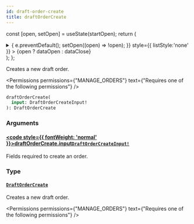 ```yaml
---
id: draft-order-create
title: draftOrderCreate
---
```






const [open, setOpen] = useState(startOpen);
return (
<details {...(open ? { open: true } : {})} className="details" style={{ border:'none', boxShadow:'none', background:'var(--ifm-background-color)' }}>
<summary
onClick={(e) => {
e.preventDefault();
setOpen((open) => !open);
}}
style={{ listStyle:'none' }} >
{open ? dataOpen : dataClose}
</summary>
{open && children}
</details>
);
};

Creates a new draft order.


<Permissions permissions={"MANAGE_ORDERS"} text={"Requires one of the following permissions"} />


```graphql
draftOrderCreate(
  input: DraftOrderCreateInput!
): DraftOrderCreate
```

### Arguments

#### [<code style={{ fontWeight: 'normal' }}>draftOrderCreate.<b>input</b></code>](#)<Bullet />[`DraftOrderCreateInput!`](../../../api-reference/orders/inputs/draft-order-create-input.mdx) <Badge class="badge badge--secondary" text="non-null"/> <Badge class="badge badge--secondary" text="input"/> <Badge class="badge badge--secondary" text="orders"/>

Fields required to create an order.

### Type

#### [`DraftOrderCreate`](../../../api-reference/orders/objects/draft-order-create.mdx) <Badge class="badge badge--secondary" text="object"/> <Badge class="badge badge--secondary" text="orders"/>

Creates a new draft order.


<Permissions permissions={"MANAGE_ORDERS"} text={"Requires one of the following permissions"} />


